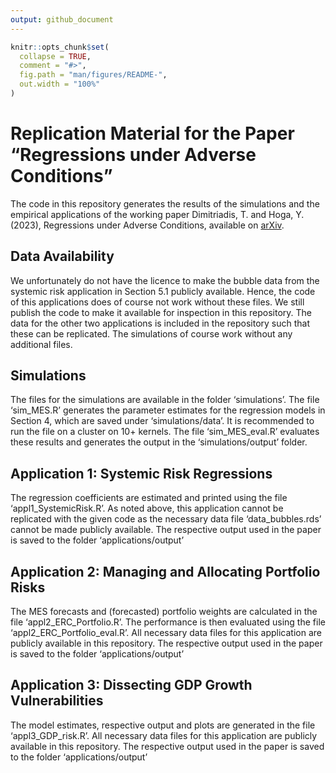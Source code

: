 ```yaml
---
output: github_document
---
```


<!-- README.md is generated from README.Rmd. Please edit that file -->

```r
knitr::opts_chunk$set(
  collapse = TRUE,
  comment = "#>",
  fig.path = "man/figures/README-",
  out.width = "100%"
)
```

# Replication Material for the Paper "Regressions under Adverse Conditions"

<!-- badges: start -->
<!-- badges: end -->

The code in this repository generates the results of the simulations and the empirical applications of the working paper
Dimitriadis, T. and Hoga, Y. (2023), Regressions under Adverse Conditions, available on [arXiv](?).


## Data Availability

We unfortunately do not have the licence to make the bubble data from the systemic risk application in Section 5.1 publicly available. Hence, the code of this applications does of course not work without these files.
We still publish the code to make it available for inspection in this repository. 
The data for the other two applications is included in the repository such that these can be replicated.
The simulations of course work without any additional files.


## Simulations

The files for the simulations are available in the folder 'simulations'.
The file 'sim_MES.R' generates the parameter estimates for the regression models in Section 4, which are saved under 'simulations/data'. 
It is recommended to run the file on a cluster on 10+ kernels.
The file 'sim_MES_eval.R' evaluates these results and generates the output in the 'simulations/output' folder.


## Application 1: Systemic Risk Regressions

The regression coefficients are estimated and printed using the file 'appl1_SystemicRisk.R'. 
As noted above, this application cannot be replicated with the given code as the necessary 
data file 'data_bubbles.rds' cannot be made publicly available.
The respective output used in the paper is saved to the folder 'applications/output'


## Application 2: Managing and Allocating Portfolio Risks

The MES forecasts and (forecasted) portfolio weights are calculated in the file
'appl2_ERC_Portfolio.R'. The performance is then evaluated using the file 'appl2_ERC_Portfolio_eval.R'.
All necessary data files for this application are publicly available in this repository.
The respective output used in the paper is saved to the folder 'applications/output'


## Application 3: Dissecting GDP Growth Vulnerabilities

The model estimates, respective output and plots are generated in the file 'appl3_GDP_risk.R'.
All necessary data files for this application are publicly available in this repository.
The respective output used in the paper is saved to the folder 'applications/output'


